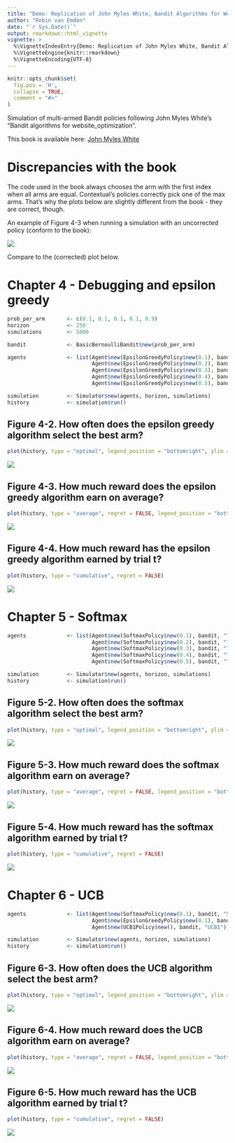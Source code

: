 ```yaml
---
title: "Demo: Replication of John Myles White, Bandit Algorithms for Website Optimization"
author: "Robin van Emden"
date: "`r Sys.Date()`"
output: rmarkdown::html_vignette
vignette: >
  %\VignetteIndexEntry{Demo: Replication of John Myles White, Bandit Algorithms for Website Optimization}
  %\VignetteEngine{knitr::rmarkdown}
  %\VignetteEncoding{UTF-8}
---
```


```r
knitr::opts_chunk$set(
  fig.pos = 'H',
  collapse = TRUE,
  comment = "#>"
)
```

Simulation of multi-armed Bandit policies following John Myles White's "Bandit algorithms for website_optimization".

This book is available here: [John Myles White](http://shop.oreilly.com/product/0636920027393.do)

# Discrepancies with the book

The code used in the book always chooses the arm with the first index when all arms are equal. Contextual's policies correctly pick one of the max arms. That's why the plots below are slightly different from the book - they are correct, though.

An example of Figure 4-3 when running a simulation with an uncorrected policy (conform to the book):

![](eg_incorrect.jpeg)

Compare to the (corrected) plot below.

# Chapter 4 - Debugging and epsilon greedy

```r
prob_per_arm       <- c(0.1, 0.1, 0.1, 0.1, 0.9)
horizon            <- 250
simulations        <- 5000

bandit             <- BasicBernoulliBandit$new(prob_per_arm)

agents             <- list(Agent$new(EpsilonGreedyPolicy$new(0.1), bandit, "Epsilon = 0.1"),
                           Agent$new(EpsilonGreedyPolicy$new(0.2), bandit, "Epsilon = 0.2"),
                           Agent$new(EpsilonGreedyPolicy$new(0.3), bandit, "Epsilon = 0.3"),
                           Agent$new(EpsilonGreedyPolicy$new(0.4), bandit, "Epsilon = 0.4"),
                           Agent$new(EpsilonGreedyPolicy$new(0.5), bandit, "Epsilon = 0.5"))

simulation         <- Simulator$new(agents, horizon, simulations)
history            <- simulation$run()

```

## Figure 4-2. How often does the epsilon greedy algorithm select the best arm?

```r
plot(history, type = "optimal", legend_position = "bottomright", ylim = c(0,1))
```

![](eg_optimal_action.jpeg)

## Figure 4-3. How much reward does the epsilon greedy algorithm earn on average?

```r
plot(history, type = "average", regret = FALSE, legend_position = "bottomright", ylim = c(0,1))
```

![](eg_average_reward.jpeg)

## Figure 4-4. How much reward has the epsilon greedy algorithm earned by trial t?

```r
plot(history, type = "cumulative", regret = FALSE)
```

![](eg_cumulative_reward.jpeg)

# Chapter 5 - Softmax

```r
agents             <- list(Agent$new(SoftmaxPolicy$new(0.1), bandit, "Tau = 0.1"),
                           Agent$new(SoftmaxPolicy$new(0.2), bandit, "Tau = 0.2"),
                           Agent$new(SoftmaxPolicy$new(0.3), bandit, "Tau = 0.3"),
                           Agent$new(SoftmaxPolicy$new(0.4), bandit, "Tau = 0.4"),
                           Agent$new(SoftmaxPolicy$new(0.5), bandit, "Tau = 0.5"))

simulation         <- Simulator$new(agents, horizon, simulations)
history            <- simulation$run()
```

## Figure 5-2. How often does the softmax algorithm select the best arm?

```r
plot(history, type = "optimal", legend_position = "bottomright", ylim = c(0,1))
```
![](softmax_optimal_action.jpeg)

## Figure 5-3. How much reward does the softmax algorithm earn on average?

```r
plot(history, type = "average", regret = FALSE, legend_position = "bottomright", ylim = c(0,1))
```
![](softmax_average_reward.jpeg)

## Figure 5-4. How much reward has the softmax algorithm earned by trial t?

```r
plot(history, type = "cumulative", regret = FALSE)
```
![](softmax_cumulative_reward.jpeg)


# Chapter 6 - UCB

```r
agents             <- list(Agent$new(SoftmaxPolicy$new(0.1), bandit, "Softmax"),
                           Agent$new(EpsilonGreedyPolicy$new(0.1), bandit, "EpsilonGreedy"),
                           Agent$new(UCB1Policy$new(), bandit, "UCB1"))

simulation         <- Simulator$new(agents, horizon, simulations)
history            <- simulation$run()
```

## Figure 6-3. How often does the UCB algorithm select the best arm?

```r
plot(history, type = "optimal", legend_position = "bottomright", ylim = c(0,1))
```
![](ucb_optimal_action.jpeg)

## Figure 6-4. How much reward does the UCB algorithm earn on average?

```r
plot(history, type = "average", regret = FALSE, legend_position = "bottomright", ylim = c(0,1))
```
![](ucb_average_reward.jpeg)

## Figure 6-5. How much reward has the UCB algorithm earned by trial t?

```r
plot(history, type = "cumulative", regret = FALSE)
```
![](ucb_cumulative_reward.jpeg)



